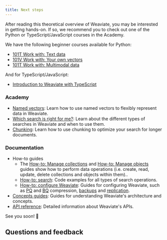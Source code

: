 ```yaml
---
title: Next steps
---
```


After reading this theoretical overview of Weaviate, you may be interested in getting hands-on. If so, we recommend you to check out one of the Python or TypeScript/JavaScript courses in the Academy.

We have the following beginner courses available for Python:
- [101T Work with: Text data](../../py/starter_text_data/index.md)
- [101V Work with: Your own vectors](../../py/starter_custom_vectors/index.md)
- [101T Work with: Multimodal data](../../py/starter_multimodal_data/index.md)

And for TypeScript/JavaScript:
- [Introduction to Weaviate with TypeScript](/docs/academy/js/starter_text_data)

### Academy

- [Named vectors](../../py/named_vectors/index.md): Learn how to use named vectors to flexibly represent data in Weaviate.
- [Which search is right for me?](../../py/standalone/which_search/index.mdx): Learn about the different types of searches in Weaviate and when to use them.
- [Chunking](../../py/standalone/chunking/index.mdx): Learn how to use chunking to optimize your search for longer documents.

### Documentation

- How-to guides
    - The [How-to: Manage collections](/docs/weaviate/manage-collections/index.mdx) and [How-to: Manage objects](/docs/weaviate/manage-objects/index.mdx) guides show how to perform data operations (i.e. create, read, update, delete collections and objects within them)..
    - [How-to: search](/docs/weaviate/search/index.mdx): Code examples for all types of search operations.
    - [How-to: configure Weaviate](/docs/weaviate/configuration/index.mdx): Guides for configuring Weaviate, such as [PQ](/docs/weaviate/configuration/compression/pq-compression.md) and [BQ](/docs/weaviate/configuration/compression/bq-compression.md) compression, [backups](/docs/weaviate/configuration/backups.md) and [replication](/docs/weaviate/configuration/replication.md).
- [Concepts guides](/docs/weaviate/concepts/index.md): Guides for understanding Weaviate's architecture and concepts.
- [API reference](/docs/weaviate/api/index.mdx): Detailed information about Weaviate's APIs.


<CTASocials />

See you soon! 👋

## Questions and feedback


<DocsFeedback/>

